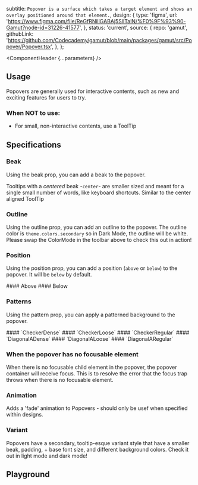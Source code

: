


  subtitle: `Popover is a surface which takes a target element and shows an overlay positioned around that element.`,
  design: {
    type: 'figma',
    url: 'https://www.figma.com/file/ReGfRNillGABAj5SlITalN/%F0%9F%93%90-Gamut?node-id=31226-41577',
  },
  status: 'current',
  source: {
    repo: 'gamut',
    githubLink:
      'https://github.com/Codecademy/gamut/blob/main/packages/gamut/src/Popover/Popover.tsx',
  },
};

<Meta of={PopoverStories} />

<ComponentHeader {...parameters} />

## Usage

Popovers are generally used for interactive contents, such as new and exciting features for users to try.

### When NOT to use:

- For small, non-interactive contents, use a <LinkTo id="Molecules/Tips/ToolTip">ToolTip</LinkTo>

## Specifications

### Beak

Using the beak prop, you can add a beak to the popover.

<Canvas of={PopoverStories.Beak} />

Tooltips with a _centered_ beak -`center`- are smaller sized and meant for a single small number of words, like keyboard shortcuts. Similar to the center aligned <LinkTo id="Molecules/Tips/ToolTip">ToolTip</LinkTo>

<Canvas of={PopoverStories.BeakCentered} />

### Outline

Using the outline prop, you can add an outline to the popover.
The outline color is `theme.colors.secondary` so in Dark Mode, the outline will be white. Please swap the ColorMode in the toolbar above to check this out in action!

<Canvas of={PopoverStories.Outline} />

### Position

Using the position prop, you can add a position (`above` or `below`) to the popover. It will be `below` by default.

<LayoutGrid gap={32}>

<Column size={6} variant={false} mx={8}>
  #### Above
  <Canvas of={PopoverStories.Above} />
</Column>

<Column size={6} variant={false} mx={8}>
  #### Below
  <Canvas of={PopoverStories.Below} />
</Column>

</LayoutGrid>

### Patterns

Using the pattern prop, you can apply a patterned background to the popover.

<LayoutGrid gap={32}>

<Column size={4} variant={false} mx={8}>
  #### `CheckerDense`
  <Canvas of={PopoverStories.PopoverCheckerDense} />
</Column>

<Column size={4} variant={false} mx={8}>
  #### `CheckerLoose`
  <Canvas of={PopoverStories.PopoverCheckerLoose} />
</Column>

<Column size={4} variant={false} mx={8}>
  #### `CheckerRegular`
  <Canvas of={PopoverStories.PopoverCheckerRegular} />
</Column>

<Column size={4} variant={false} mx={8}>
  #### `DiagonalADense`
  <Canvas of={PopoverStories.PopoverDiagonalADense} />
</Column>

<Column size={4} variant={false} mx={8}>
  #### `DiagonalALoose`
  <Canvas of={PopoverStories.PopoverDiagonalALoose} />
</Column>

<Column size={4} variant={false} mx={8}>
  #### `DiagonalARegular`
  <Canvas of={PopoverStories.PopoverDiagonalARegular} />
</Column>

</LayoutGrid>

### When the popover has no focusable element

When there is no focusable child element in the popover, the popover container will receive focus.
This is to resolve the error that the focus trap throws when there is no focusable element.

<Canvas of={PopoverStories.WithoutFocus} />

### Animation

Adds a 'fade' animation to Popovers - should only be usef when specified within designs.

<Canvas of={PopoverStories.Animation} />

### Variant

Popovers have a secondary, tooltip-esque variant style that have a smaller beak, padding, + base font size, and different background colors. Check it out in light mode and dark mode!

<Canvas of={PopoverStories.Variant} />

## Playground

<Canvas sourceState="shown" of={PopoverStories.Default} />

<Controls />
